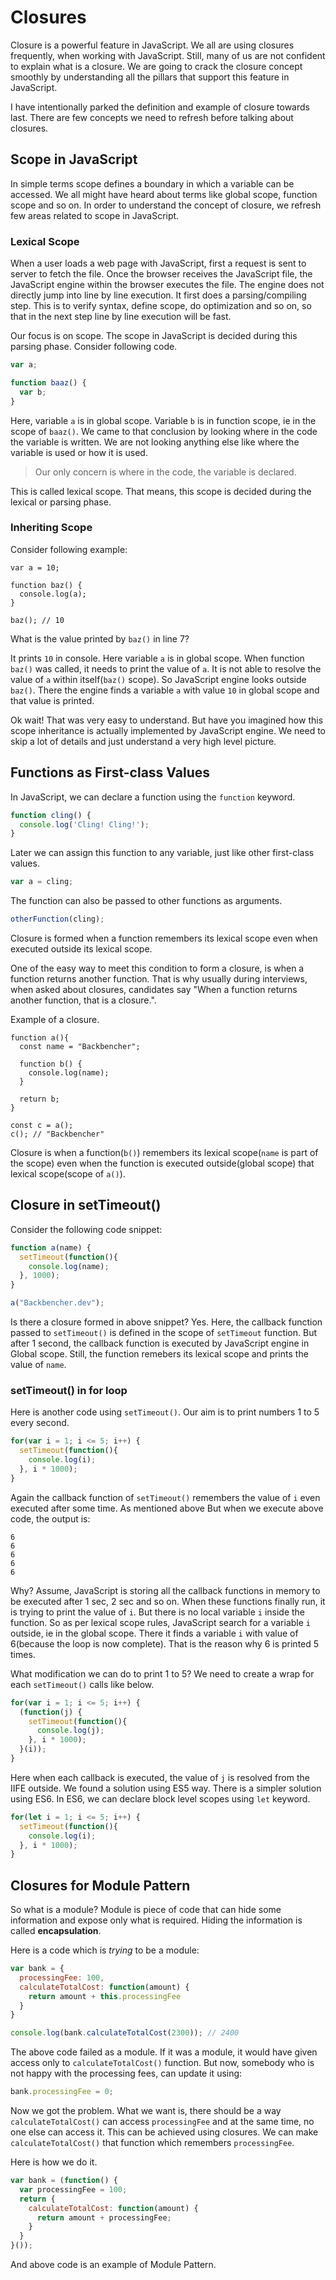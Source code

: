 

<Layout>
<SEO title="Closures in JavaScript" />
<JSLayout>

# Closures

Closure is a powerful feature in JavaScript. We all are using closures frequently, when working with JavaScript. Still, many of us are not confident to explain what is a closure. We are going to crack the closure concept smoothly by understanding all the pillars that support this feature in JavaScript.

I have intentionally parked the definition and example of closure towards last. There are few concepts we need to refresh before talking about closures.

## Scope in JavaScript

In simple terms scope defines a boundary in which a variable can be accessed. We all might have heard about terms like global scope, function scope and so on. In order to understand the concept of closure, we refresh few areas related to scope in JavaScript.

### Lexical Scope

When a user loads a web page with JavaScript, first a request is sent to server to fetch the file. Once the browser receives the JavaScript file, the JavaScript engine within the browser executes the file. The engine does not directly jump into line by line execution. It first does a parsing/compiling step. This is to verify syntax, define scope, do optimization and so on, so that in the next step line by line execution will be fast.

Our focus is on scope. The scope in JavaScript is decided during this parsing phase. Consider following code.

```javascript
var a;

function baaz() {
  var b;
}
```

Here, variable `a` is in global scope. Variable `b` is in function scope, ie in the scope of `baaz()`. We came to that conclusion by looking where in the code the variable is written. We are not looking anything else like where the variable is used or how it is used.

> Our only concern is where in the code, the variable is declared.

This is called lexical scope. That means, this scope is decided during the lexical or parsing phase.

### Inheriting Scope

Consider following example:

```javascript{numberLines: true}
var a = 10;

function baz() {
  console.log(a);
}

baz(); // 10
```

What is the value printed by `baz()` in line 7?

It prints `10` in console. Here variable `a` is in global scope. When function `baz()` was called, it needs to print the value of `a`. It is not able to resolve the value of `a` within itself(`baz()` scope). So JavaScript engine looks outside `baz()`. There the engine finds a variable `a` with value `10` in global scope and that value is printed.

Ok wait! That was very easy to understand. But have you imagined how this scope inheritance is actually implemented by JavaScript engine. We need to skip a lot of details and just understand a very high level picture.

## Functions as First-class Values

In JavaScript, we can declare a function using the `function` keyword.

```javascript
function cling() {
  console.log('Cling! Cling!');
}
```

Later we can assign this function to any variable, just like other first-class values.

```javascript
var a = cling;
```

The function can also be passed to other functions as arguments.

```javascript
otherFunction(cling);
```

Closure is formed when a function remembers its lexical scope even when executed outside its lexical scope.

One of the easy way to meet this condition to form a closure, is when a function returns another function. That is why usually during interviews, when asked about closures, candidates say "When a function returns another function, that is a closure.".

Example of a closure.

```javascript{numberLines: true}
function a(){
  const name = "Backbencher";

  function b() {
    console.log(name);
  }

  return b;
}

const c = a();
c(); // "Backbencher"
```

Closure is when a function(`b()`) remembers its lexical scope(`name` is part of the scope) even when the function is executed outside(global scope) that lexical scope(scope of `a()`).

## Closure in setTimeout()

Consider the following code snippet:

```javascript
function a(name) {
  setTimeout(function(){
    console.log(name);
  }, 1000);
}

a("Backbencher.dev");
```

Is there a closure formed in above snippet? Yes. Here, the callback function passed to `setTimeout()` is defined in the scope of `setTimeout` function. But after 1 second, the callback function is executed by JavaScript engine in Global scope. Still, the function remebers its lexical scope and prints the value of `name`.

### setTimeout() in for loop

Here is another code using `setTimeout()`. Our aim is to print numbers 1 to 5 every second.

```javascript
for(var i = 1; i <= 5; i++) {
  setTimeout(function(){
    console.log(i);
  }, i * 1000);
}
```
Again the callback function of `setTimeout()` remembers the value of `i` even executed after some time. As mentioned above
But when we execute above code, the output is:

```
6
6
6
6
6
```

Why? Assume, JavaScript is storing all the callback functions in memory to be executed after 1 sec, 2 sec and so on.
When these functions finally run, it is trying to print the value of `i`. But there is no local variable `i` inside the function. So as per lexical scope rules, JavaScript search for a variable `i` outside, ie in the global scope. There it finds a variable `i` with value of 6(because the loop is now complete). That is the reason why 6 is printed 5 times.

What modification we can do to print 1 to 5? We need to create a wrap for each `setTimeout()` calls like below.

```javascript
for(var i = 1; i <= 5; i++) {
  (function(j) {
    setTimeout(function(){
      console.log(j);
    }, i * 1000);
  }(i));
}
```

Here when each callback is executed, the value of `j` is resolved from the IIFE outside. We found a solution using ES5 way. There is a simpler solution using ES6. In ES6, we can declare block level scopes using `let` keyword.

```javascript
for(let i = 1; i <= 5; i++) {
  setTimeout(function(){
    console.log(i);
  }, i * 1000);
}
```

## Closures for Module Pattern

So what is a module? Module is piece of code that can hide some information and expose only what is required. Hiding the information is called **encapsulation**.

Here is a code which is _trying_ to be a module:

```javascript
var bank = {
  processingFee: 100,
  calculateTotalCost: function(amount) {
    return amount + this.processingFee
  }
}

console.log(bank.calculateTotalCost(2300)); // 2400
```

The above code failed as a module. If it was a module, it would have given access only to `calculateTotalCost()` function. But now, somebody who is not happy with the processing fees, can update it using:

```javascript
bank.processingFee = 0;
```

Now we got the problem. What we want is, there should be a way `calculateTotalCost()` can access `processingFee` and at the same time, no one else can access it. This can be achieved using closures. We can make `calculateTotalCost()` that function which remembers `processingFee`.

Here is how we do it.

```javascript
var bank = (function() {
  var processingFee = 100;
  return {
    calculateTotalCost: function(amount) {
      return amount + processingFee;
    }
  }
}());
```

And above code is an example of Module Pattern.

</JSLayout>
</Layout>

